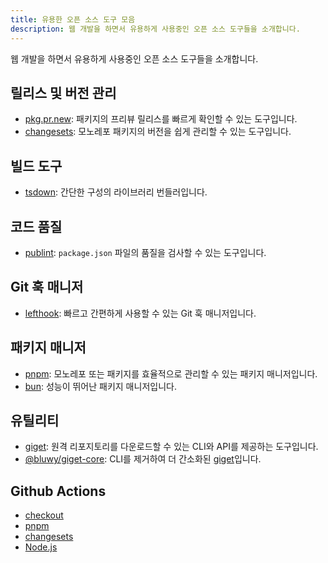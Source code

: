 ```yaml
---
title: 유용한 오픈 소스 도구 모음
description: 웹 개발을 하면서 유용하게 사용중인 오픈 소스 도구들을 소개합니다.
---
```


웹 개발을 하면서 유용하게 사용중인 오픈 소스 도구들을 소개합니다.

## 릴리스 및 버전 관리

- [pkg.pr.new](https://github.com/stackblitz-labs/pkg.pr.new): 패키지의 프리뷰 릴리스를 빠르게 확인할 수 있는 도구입니다.
- [changesets](https://github.com/changesets/changesets): 모노레포 패키지의 버전을 쉽게 관리할 수 있는 도구입니다.

## 빌드 도구

- [tsdown](https://github.com/rolldown/tsdown): 간단한 구성의 라이브러리 번들러입니다.

## 코드 품질

- [publint](https://github.com/publint/publint): `package.json` 파일의 품질을 검사할 수 있는 도구입니다.

## Git 훅 매니저

- [lefthook](https://github.com/evilmartians/lefthook): 빠르고 간편하게 사용할 수 있는 Git 훅 매니저입니다.

## 패키지 매니저

- [pnpm](https://github.com/pnpm/pnpm): 모노레포 또는 패키지를 효율적으로 관리할 수 있는 패키지 매니저입니다.
- [bun](https://github.com/oven-sh/bun): 성능이 뛰어난 패키지 매니저입니다.

## 유틸리티

- [giget](https://github.com/unjs/giget): 원격 리포지토리를 다운로드할 수 있는 CLI와 API를 제공하는 도구입니다.
- [@bluwy/giget-core](https://github.com/bluwy/giget-core): CLI를 제거하여 더 간소화된 [giget](https://github.com/unjs/giget)입니다.

## Github Actions

- [checkout](https://github.com/actions/checkout)
- [pnpm](https://github.com/pnpm/action-setup)
- [changesets](https://github.com/changesets/action)
- [Node.js](https://github.com/actions/setup-node)
